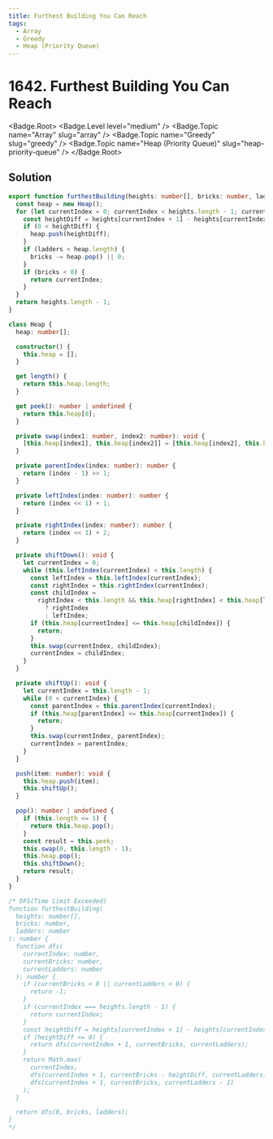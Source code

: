 ```yaml
---
title: Furthest Building You Can Reach
tags:
  - Array
  - Greedy
  - Heap (Priority Queue)
---
```


# 1642. Furthest Building You Can Reach

<Badge.Root>
  <Badge.Level level="medium" />
  <Badge.Topic name="Array" slug="array" />
  <Badge.Topic name="Greedy" slug="greedy" />
  <Badge.Topic name="Heap (Priority Queue)" slug="heap-priority-queue" />
</Badge.Root>

## Solution

```typescript filename="solution.ts" copy
export function furthestBuilding(heights: number[], bricks: number, ladders: number): number {
  const heap = new Heap();
  for (let currentIndex = 0; currentIndex < heights.length - 1; currentIndex++) {
    const heightDiff = heights[currentIndex + 1] - heights[currentIndex];
    if (0 < heightDiff) {
      heap.push(heightDiff);
    }
    if (ladders < heap.length) {
      bricks -= heap.pop() || 0;
    }
    if (bricks < 0) {
      return currentIndex;
    }
  }
  return heights.length - 1;
}

class Heap {
  heap: number[];

  constructor() {
    this.heap = [];
  }

  get length() {
    return this.heap.length;
  }

  get peek(): number | undefined {
    return this.heap[0];
  }

  private swap(index1: number, index2: number): void {
    [this.heap[index1], this.heap[index2]] = [this.heap[index2], this.heap[index1]];
  }

  private parentIndex(index: number): number {
    return (index - 1) >> 1;
  }

  private leftIndex(index: number): number {
    return (index << 1) + 1;
  }

  private rightIndex(index: number): number {
    return (index << 1) + 2;
  }

  private shiftDown(): void {
    let currentIndex = 0;
    while (this.leftIndex(currentIndex) < this.length) {
      const leftIndex = this.leftIndex(currentIndex);
      const rightIndex = this.rightIndex(currentIndex);
      const childIndex =
        rightIndex < this.length && this.heap[rightIndex] < this.heap[leftIndex]
          ? rightIndex
          : leftIndex;
      if (this.heap[currentIndex] <= this.heap[childIndex]) {
        return;
      }
      this.swap(currentIndex, childIndex);
      currentIndex = childIndex;
    }
  }

  private shiftUp(): void {
    let currentIndex = this.length - 1;
    while (0 < currentIndex) {
      const parentIndex = this.parentIndex(currentIndex);
      if (this.heap[parentIndex] <= this.heap[currentIndex]) {
        return;
      }
      this.swap(currentIndex, parentIndex);
      currentIndex = parentIndex;
    }
  }

  push(item: number): void {
    this.heap.push(item);
    this.shiftUp();
  }

  pop(): number | undefined {
    if (this.length <= 1) {
      return this.heap.pop();
    }
    const result = this.peek;
    this.swap(0, this.length - 1);
    this.heap.pop();
    this.shiftDown();
    return result;
  }
}

/* DFS(Time Limit Exceeded)
function furthestBuilding(
  heights: number[],
  bricks: number,
  ladders: number
): number {
  function dfs(
    currentIndex: number,
    currentBricks: number,
    currentLadders: number
  ): number {
    if (currentBricks < 0 || currentLadders < 0) {
      return -1;
    }
    if (currentIndex === heights.length - 1) {
      return currentIndex;
    }
    const heightDiff = heights[currentIndex + 1] - heights[currentIndex];
    if (heightDiff <= 0) {
      return dfs(currentIndex + 1, currentBricks, currentLadders);
    }
    return Math.max(
      currentIndex,
      dfs(currentIndex + 1, currentBricks - heightDiff, currentLadders),
      dfs(currentIndex + 1, currentBricks, currentLadders - 1)
    );
  }

  return dfs(0, bricks, ladders);
}
*/
```

<ProblemLink
  codingSite="leetcode"
  href="https://leetcode.com/problems/furthest-building-you-can-reach/"
  title="Furthest Building You Can Reach"
/>
